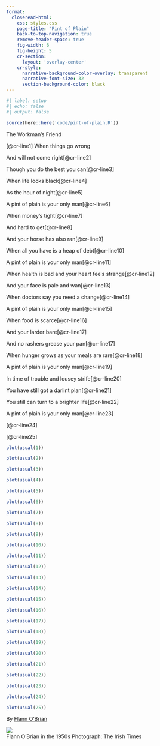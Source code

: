 ```yaml
---
format:
  closeread-html:
    css: styles.css
    page-title: "Pint of Plain"
    back-to-top-navigation: true
    remove-header-space: true
    fig-width: 6
    fig-height: 5
    cr-section:
      layout: 'overlay-center'
    cr-style:
      narrative-background-color-overlay: transparent
      narrative-font-size: 32
      section-background-color: black
---
```


```r
#| label: setup
#| echo: false
#| output: false

source(here::here('code/pint-of-plain.R'))

```

:::::{.cr-section}

The Workman's Friend

[@cr-line1] When things go wrong

And will not come right[@cr-line2]

Though you do the best you can[@cr-line3]

When life looks black[@cr-line4]

As the hour of night[@cr-line5]

A pint of plain is your only man[@cr-line6]

When money’s tight[@cr-line7]

And hard to get[@cr-line8]

And your horse has also ran[@cr-line9]

When all you have is a heap of debt[@cr-line10]

A pint of plain is your only man[@cr-line11]

When health is bad and your heart feels strange[@cr-line12]

And your face is pale and wan[@cr-line13]

When doctors say you need a change[@cr-line14]

A pint of plain is your only man[@cr-line15]

When food is scarce[@cr-line16]

And your larder bare[@cr-line17]

And no rashers grease your pan[@cr-line17]

When hunger grows as your meals are rare[@cr-line18]

A pint of plain is your only man[@cr-line19]

In time of trouble and lousey strife[@cr-line20]

You have still got a darlint plan[@cr-line21]

You still can turn to a brighter life[@cr-line22]

A pint of plain is your only man[@cr-line23]

[@cr-line24]

[@cr-line25]


::: {#cr-line1}
```r
plot(usual(1))
```
:::

::: {#cr-line2}
```r
plot(usual(2))
```
:::

::: {#cr-line3}
```r
plot(usual(3))
```
:::

::: {#cr-line4}
```r
plot(usual(4))
```
:::

::: {#cr-line5}
```r
plot(usual(5))
```
:::

::: {#cr-line6}
```r
plot(usual(6))
```
:::

::: {#cr-line7}
```r
plot(usual(7))
```
:::

::: {#cr-line8}
```r
plot(usual(8))
```
:::

::: {#cr-line9}
```r
plot(usual(9))
```
:::

::: {#cr-line10}
```r
plot(usual(10))
```
:::

::: {#cr-line11}
```r
plot(usual(11))
```
:::

::: {#cr-line12}
```r
plot(usual(12))
```
:::

::: {#cr-line13}
```r
plot(usual(13))
```
:::

::: {#cr-line14}
```r
plot(usual(14))
```
:::

::: {#cr-line15}
```r
plot(usual(15))
```
:::

::: {#cr-line16}
```r
plot(usual(16))
```
:::

::: {#cr-line17}
```r
plot(usual(17))
```
:::

::: {#cr-line18}
```r
plot(usual(18))
```
:::

::: {#cr-line19}
```r
plot(usual(19))
```
:::

::: {#cr-line20}
```r
plot(usual(20))
```
:::

::: {#cr-line21}
```r
plot(usual(21))
```
:::

::: {#cr-line22}
```r
plot(usual(22))
```
:::

::: {#cr-line23}
```r
plot(usual(23))
```
:::

::: {#cr-line24}
```r
plot(usual(24))
```
:::

::: {#cr-line25 .preview-image}
```r
plot(usual(25))
```
:::

:::::

::: {.ref}
By <a href="https://en.wikipedia.org/wiki/Flann_O%27Brien">Flann O'Brian</a>
:::

::: {.closing}

<img src="images/flann.jpg">
<figcaption>Flann O'Brian in the 1950s Photograph: The Irish Times</figcaption>

:::

